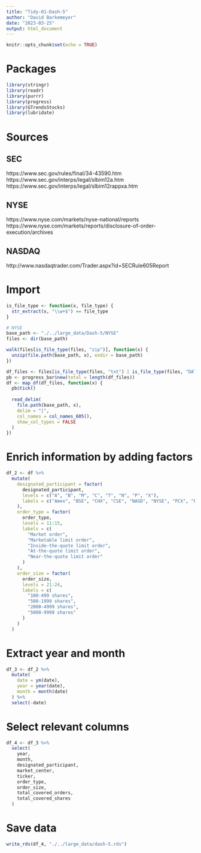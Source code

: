 ```yaml
---
title: "Tidy-01-Dash-5"
author: "David Barkemeyer"
date: "2023-03-25"
output: html_document
---
```


```r
knitr::opts_chunk$set(echo = TRUE)
```

# Packages

```r
library(stringr)
library(readr)
library(purrr)
library(progress)
library(GTrendsStocks)
library(lubridate)
```

# Sources

## SEC

https://www.sec.gov/rules/final/34-43590.htm
https://www.sec.gov/interps/legal/slbim12a.htm
https://www.sec.gov/interps/legal/slbim12rappxa.htm

## NYSE

https://www.nyse.com/markets/nyse-national/reports
https://www.nyse.com/markets/reports/disclosure-of-order-execution/archives

## NASDAQ

http://www.nasdaqtrader.com/Trader.aspx?id=SECRule605Report

# Import

```r
is_file_type <- function(x, file_type) {
  str_extract(x, "\\w+$") == file_type
}

# NYSE
base_path <- "./../large_data/Dash-5/NYSE"
files <- dir(base_path)

walk(files[is_file_type(files, "zip")], function(x) {
  unzip(file.path(base_path, x), exdir = base_path)
})

df_files <- files[is_file_type(files, "txt") | is_file_type(files, "DAT")]
pb <- progress_bar$new(total = length(df_files))
df <- map_df(df_files, function(x) {
  pb$tick()
  
  read_delim(
    file.path(base_path, x), 
    delim = "|", 
    col_names = col_names_605(),
    show_col_types = FALSE
  )
})
```

# Enrich information by adding factors

```r
df_2 <- df %>%
  mutate(
    designated_participant = factor(
      designated_participant,
      levels = c("A", "B", "M", "C", "T", "N", "P", "X"),
      labels = c("Amex", "BSE", "CHX", "CSE", "NASD", "NYSE", "PCX", "Phlx")
    ),
    order_type = factor(
      order_type,
      levels = 11:15,
      labels = c(
        "Market order", 
        "Marketable limit order", 
        "Inside-the-quote limit order",
        "At-the-quote limit order",
        "Near-the-quote limit order"
      )
    ),
    order_size = factor(
      order_size,
      levels = 21:24,
      labels = c(
        "100-499 shares",
        "500-1999 shares",
        "2000-4999 shares",
        "5000-9999 shares"
      )
    )
  )
```

# Extract year and month

```r
df_3 <- df_2 %>%
  mutate(
    date = ym(date),
    year = year(date),
    month = month(date)
  ) %>%
  select(-date)
```

# Select relevant columns

```r
df_4 <- df_3 %>%
  select(
    year,
    month,
    designated_participant,
    market_center,
    ticker,
    order_type,
    order_size,
    total_covered_orders,
    total_covered_shares
  )
```

# Save data

```r
write_rds(df_4, "./../large_data/dash-5.rds")
```



